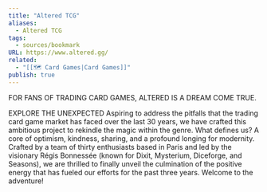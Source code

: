 ```yaml
---
title: "Altered TCG"
aliases:
  - Altered TCG
tags:
  - sources/bookmark
URL: https://www.altered.gg/
related:
  - "[[🗺️ Card Games|Card Games]]"
publish: true
---
```


FOR FANS OF TRADING CARD GAMES, ALTERED IS A DREAM COME TRUE.

EXPLORE THE UNEXPECTED
Aspiring to address the pitfalls that the trading card game market has faced over the last 30 years, we have crafted this ambitious project to rekindle the magic within the genre. What defines us? A core of optimism, kindness, sharing, and a profound longing for modernity. Crafted by a team of thirty enthusiasts based in Paris and led by the visionary Régis Bonnessée (known for Dixit, Mysterium, Diceforge, and Seasons), we are thrilled to finally unveil the culmination of the positive energy that has fueled our efforts for the past three years. Welcome to the adventure!